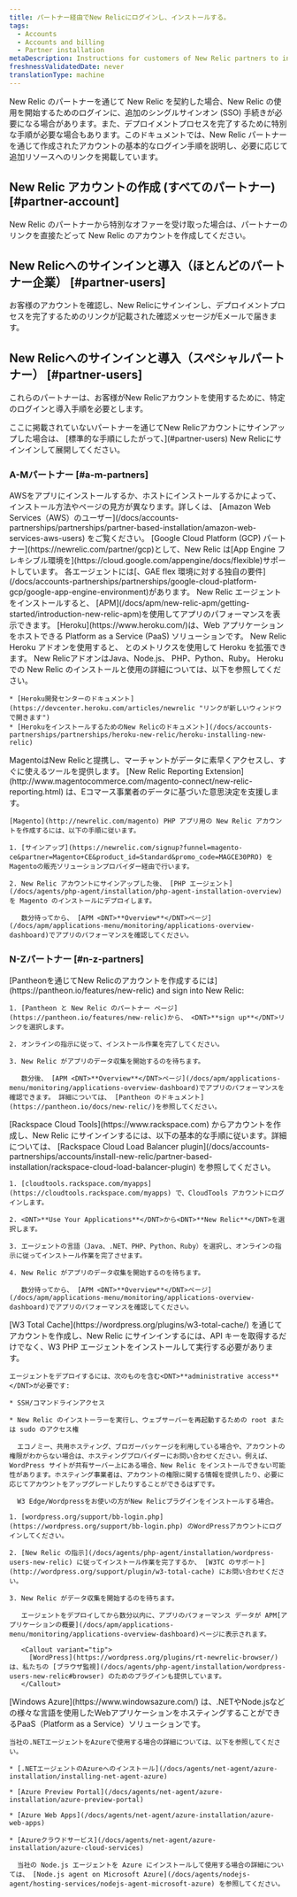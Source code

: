 ```yaml
---
title: パートナー経由でNew Relicにログインし、インストールする。
tags:
  - Accounts
  - Accounts and billing
  - Partner installation
metaDescription: Instructions for customers of New Relic partners to install New Relic through the partner and view New Relic page data.
freshnessValidatedDate: never
translationType: machine
---
```


New Relic のパートナーを通じて New Relic を契約した場合、New Relic の使用を開始するためのログインに、追加のシングルサインオン (SSO) 手続きが必要になる場合があります。また、デプロイメントプロセスを完了するために特別な手順が必要な場合もあります。このドキュメントでは、New Relic パートナーを通じて作成されたアカウントの基本的なログイン手順を説明し、必要に応じて追加リソースへのリンクを掲載しています。

## New Relic アカウントの作成 (すべてのパートナー) [#partner-account]

New Relic のパートナーから特別なオファーを受け取った場合は、パートナーのリンクを直接たどって New Relic のアカウントを作成してください。

## New Relicへのサインインと導入（ほとんどのパートナー企業） [#partner-users]

お客様のアカウントを確認し、New Relicにサインインし、デプロイメントプロセスを完了するためのリンクが記載された確認メッセージがEメールで届きます。

## New Relicへのサインインと導入（スペシャルパートナー） [#partner-users]

これらのパートナーは、お客様がNew Relicアカウントを使用するために、特定のログインと導入手順を必要とします。

<Callout variant="tip">
  ここに掲載されていないパートナーを通じてNew Relicアカウントにサインアップした場合は、 [標準的な手順にしたがって、](#partner-users) New Relicにサインインして展開してください。
</Callout>

### A-Mパートナー [#a-m-partners]

<CollapserGroup>
  <Collapser id="aws" title="アマゾン ウェブ サービス（AWS）">
    AWSをアプリにインストールするか、ホストにインストールするかによって、インストール方法やページの見方が異なります。詳しくは、 [Amazon Web Services（AWS）のユーザー](/docs/accounts-partnerships/partnerships/partner-based-installation/amazon-web-services-aws-users) をご覧ください。
  </Collapser>

  <Collapser id="appharbor" title="Google Cloud Platform (GCP)">
    [Google Cloud Platform (GCP) パートナー](https://newrelic.com/partner/gcp)として、New Relic は[App Engine フレキシブル環境を](https://cloud.google.com/appengine/docs/flexible)サポートしています。 各<InlinePopover type="apm" />エージェントには[、GAE flex 環境に対する独自の要件](/docs/accounts-partnerships/partnerships/google-cloud-platform-gcp/google-app-engine-environment)があります。 New Relic エージェントをインストールすると、 [APM](/docs/apm/new-relic-apm/getting-started/introduction-new-relic-apm)を使用してアプリのパフォーマンスを表示できます。
  </Collapser>

  <Collapser id="heroku" title="Heroku">
    [Heroku](https://www.heroku.com/)は、Web アプリケーションをホストできる Platform as a Service (PaaS) ソリューションです。 New Relic Heroku アドオンを使用すると、 <InlinePopover type="apm" />と<InlinePopover type="browser" />のメトリクスを使用して Heroku を拡張できます。 New RelicアドオンはJava、Node.js、 PHP、Python、Ruby。 Heroku での New Relic のインストールと使用の詳細については、以下を参照してください。

    * [Heroku開発センターのドキュメント](https://devcenter.heroku.com/articles/newrelic "リンクが新しいウィンドウで開きます")
    * [HerokuをインストールするためのNew Relicのドキュメント](/docs/accounts-partnerships/partnerships/heroku-new-relic/heroku-installing-new-relic)
  </Collapser>

  <Collapser id="magento" title="Magento">
    MagentoはNew Relicと提携し、マーチャントがデータに素早くアクセスし、すぐに使えるツールを提供します。 [New Relic Reporting Extension](http://www.magentocommerce.com/magento-connect/new-relic-reporting.html) は、Eコマース事業者のデータに基づいた意思決定を支援します。

    [Magento](http://newrelic.com/magento) PHP アプリ用の New Relic アカウントを作成するには、以下の手順に従います。

    1. [サインアップ](https://newrelic.com/signup?funnel=magento-ce&partner=Magento+CE&product_id=Standard&promo_code=MAGCE30PRO) をMagentoの販売ソリューションプロバイダー経由で行います。

    2. New Relic アカウントにサインアップした後、 [PHP エージェント](/docs/agents/php-agent/installation/php-agent-installation-overview) を Magento のインストールにデプロイします。

       数分待ってから、 [APM <DNT>**Overview**</DNT>ページ](/docs/apm/applications-menu/monitoring/applications-overview-dashboard)でアプリのパフォーマンスを確認してください。
  </Collapser>
</CollapserGroup>

### N-Zパートナー [#n-z-partners]

<CollapserGroup>
  <Collapser id="network-redux" title="パンテオン">
    [Pantheonを通じてNew Relicのアカウントを作成するには](https://pantheon.io/features/new-relic) and sign into New Relic:

    1. [Pantheon と New Relic のパートナー ページ](https://pantheon.io/features/new-relic)から、 <DNT>**sign up**</DNT>リンクを選択します。

    2. オンラインの指示に従って、インストール作業を完了してください。

    3. New Relic がアプリのデータ収集を開始するのを待ちます。

       数分後、 [APM <DNT>**Overview**</DNT>ページ](/docs/apm/applications-menu/monitoring/applications-overview-dashboard)でアプリのパフォーマンスを確認できます。 詳細については、 [Pantheon のドキュメント](https://pantheon.io/docs/new-relic/)を参照してください。
  </Collapser>

  <Collapser id="rackspace" title="ラックスペースのクラウドツール">
    [Rackspace Cloud Tools](https://www.rackspace.com) からアカウントを作成し、New Relic にサインインするには、以下の基本的な手順に従います。詳細については、 [Rackspace Cloud Load Balancer plugin](/docs/accounts-partnerships/accounts/install-new-relic/partner-based-installation/rackspace-cloud-load-balancer-plugin) を参照してください。

    1. [cloudtools.rackspace.com/myapps](https://cloudtools.rackspace.com/myapps) で、CloudTools アカウントにログインします。

    2. <DNT>**Use Your Applications**</DNT>から<DNT>**New Relic**</DNT>を選択します。

    3. エージェントの言語（Java、.NET、PHP、Python、Ruby）を選択し、オンラインの指示に従ってインストール作業を完了させます。

    4. New Relic がアプリのデータ収集を開始するのを待ちます。

       数分待ってから、 [APM <DNT>**Overview**</DNT>ページ](/docs/apm/applications-menu/monitoring/applications-overview-dashboard)でアプリのパフォーマンスを確認してください。
  </Collapser>

  <Collapser id="wordpress-w3-edge" title="W3 EdgeとWordPress">
    <Callout variant="tip">
      [W3 Total Cache](https://wordpress.org/plugins/w3-total-cache/) を通じてアカウントを作成し、New Relic にサインインするには、API キーを取得するだけでなく、W3 PHP エージェントをインストールして実行する必要があります。
    </Callout>

    エージェントをデプロイするには、次のものを含む<DNT>**administrative access**</DNT>が必要です:

    * SSH/コマンドラインアクセス

    * New Relic のインストーラーを実行し、ウェブサーバーを再起動するための root または sudo のアクセス権

      エコノミー、共用ホスティング、ブロガーパッケージを利用している場合や、アカウントの権限がわからない場合は、ホスティングプロバイダーにお問い合わせください。例えば、WordPress サイトが共有サーバー上にある場合、New Relic をインストールできない可能性があります。ホスティング事業者は、アカウントの権限に関する情報を提供したり、必要に応じてアカウントをアップグレードしたりすることができるはずです。

      W3 Edge/Wordpressをお使いの方がNew Relicプラグインをインストールする場合。

    1. [wordpress.org/support/bb-login.php](https://wordpress.org/support/bb-login.php) のWordPressアカウントにログインしてください。

    2. [New Relic の指示](/docs/agents/php-agent/installation/wordpress-users-new-relic) に従ってインストール作業を完了するか、 [W3TC のサポート](http://wordpress.org/support/plugin/w3-total-cache) にお問い合わせください。

    3. New Relic がデータ収集を開始するのを待ちます。

       エージェントをデプロイしてから数分以内に、アプリのパフォーマンス データが APM[アプリケーションの概要](/docs/apm/applications-menu/monitoring/applications-overview-dashboard)ページに表示されます。

       <Callout variant="tip">
         [WordPress](https://wordpress.org/plugins/rt-newrelic-browser/) は、私たちの [ブラウザ監視](/docs/agents/php-agent/installation/wordpress-users-new-relic#browser) のためのプラグインも提供しています。
       </Callout>
  </Collapser>

  <Collapser id="azure" title="Windows Azure">
    [Windows Azure](https://www.windowsazure.com/) は、.NETやNode.jsなどの様々な言語を使用したWebアプリケーションをホスティングすることができるPaaS（Platform as a Service）ソリューションです。

    当社の.NETエージェントをAzureで使用する場合の詳細については、以下を参照してください。

    * [.NETエージェントのAzureへのインストール](/docs/agents/net-agent/azure-installation/installing-net-agent-azure)

    * [Azure Preview Portal](/docs/agents/net-agent/azure-installation/azure-preview-portal)

    * [Azure Web Apps](/docs/agents/net-agent/azure-installation/azure-web-apps)

    * [Azureクラウドサービス](/docs/agents/net-agent/azure-installation/azure-cloud-services)

      当社の Node.js エージェントを Azure にインストールして使用する場合の詳細については、 [Node.js agent on Microsoft Azure](/docs/agents/nodejs-agent/hosting-services/nodejs-agent-microsoft-azure) を参照してください。
  </Collapser>
</CollapserGroup>